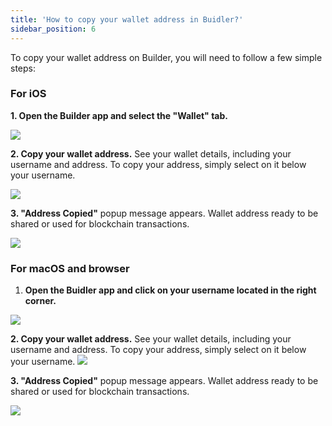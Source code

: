 ```yaml
---
title: 'How to copy your wallet address in Buidler?'
sidebar_position: 6
---
```


To copy your wallet address on Builder, you will need to follow a few simple steps:

### For iOS

**1. Open the Builder app and select the "Wallet" tab.**

<div class="mobile-screenshot">

![](../../static/img/using-buidler/copy-address/tab-channel-mobile.png)

</div>

**2. Copy your wallet address.**  See your wallet details, including your username and address. To copy your address, simply select on it below your username.

<div class="mobile-screenshot">

![](../../static/img/using-buidler/copy-address/tab-wallet-copy-location-mobile.png)

</div>

**3. "Address Copied"** popup message appears. Wallet address ready to be shared or used for blockchain transactions.

<div class="mobile-screenshot">

![](../../static/img/using-buidler/copy-address/copy-address-success.png)

</div>

### For macOS and browser

1. **Open the Buidler app and click on your username located in the right corner.**

![](../../static/img/using-buidler/copy-address/mac-copy-address-location.png)


**2. Copy your wallet address.**  See your wallet details, including your username and address. To copy your address, simply select on it below your username.
![](../../static/img/using-buidler/copy-address/mac-wallet-screen.png)


**3. "Address Copied"** popup message appears. Wallet address ready to be shared or used for blockchain transactions.

![](../../static/img/using-buidler/copy-address/mac-copy-address-success.png)
